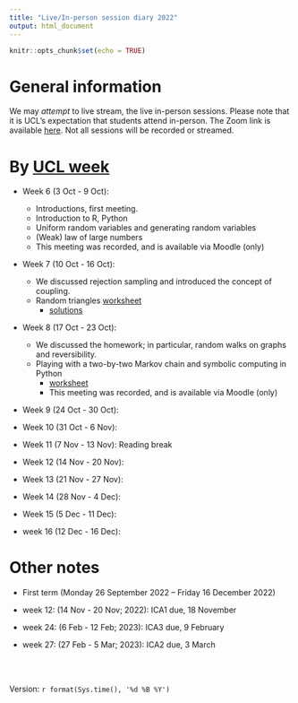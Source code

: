 ```yaml
---
title: "Live/In-person session diary 2022"
output: html_document
---
```


```r
knitr::opts_chunk$set(echo = TRUE)
```

# General information

We may  *attempt* to live stream, the live in-person sessions.  Please note that it is UCL's expectation that students attend in-person.  The Zoom link is available [here](https://ucl.zoom.us/my/terrysoo).  Not all sessions will be recorded or streamed. 


# By [UCL week](https://www.ucl.ac.uk/staff/sites/staff/files/cal_2022_2023.pdf)

* Week 6 (3 Oct - 9 Oct):  
  - Introductions, first meeting.
  - Introduction to R, Python
  - Uniform random variables and generating random variables
  - (Weak) law of large numbers
  - This meeting was recorded, and is available via Moodle (only)
  
* Week 7 (10 Oct - 16 Oct): 
  - We discussed rejection sampling and introduced the concept of coupling. 
  - Random triangles [worksheet](https://tsoo-math.github.io/ucl3/week7-2022-inclass.html)
    - [solutions](https://tsoo-math.github.io/ucl3/week7-2022-inclass-sols.html)
 
 
* Week 8 (17 Oct - 23 Oct):  
  - We discussed the homework; in particular, random walks on graphs and reversibility.
  - Playing with a two-by-two Markov chain and symbolic computing in Python 
    - [worksheet](https://tsoo-math.github.io/ucl3/week8-2022-inclass.html)
    - This meeting was recorded, and is available via Moodle (only)
  
* Week 9 (24 Oct - 30 Oct):  
  
* Week 10 (31 Oct - 6 Nov):   
 
* Week 11 (7 Nov - 13 Nov):  Reading break
* Week 12 (14 Nov - 20 Nov): 
 
* Week 13 (21 Nov - 27 Nov):  
* Week 14 (28 Nov - 4 Dec):  
  
* Week 15 (5 Dec - 11 Dec): 
 
* week 16 (12 Dec - 16 Dec):
 


# Other notes

* First term (Monday 26 September 2022 -- Friday 16 December 2022)

* week 12: (14 Nov - 20 Nov; 2022):  ICA1 due, 18 November
* week 24: (6 Feb - 12 Feb;  2023):  ICA3 due, 9 February
* week 27: (27 Feb - 5 Mar; 2023):  ICA2 due, 3 March


<br>
<br>

 Version:  `r format(Sys.time(), '%d %B %Y')`

<br>
<br>
<br>